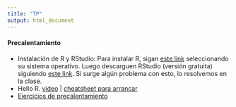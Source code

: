 ```yaml
---
title: "TP"
output: html_document
---
```

  
#### Precalentamiento

* Instalación de R y RStudio: Para instalar R, sigan [este link](http://mirror.fcaglp.unlp.edu.ar/CRAN/) seleccionando su sistema operativo. Luego descarguen RStudio (versión gratuita) siguiendo [este link](https://www.rstudio.com/products/rstudio/download/#download). Si surge algún problema con esto, lo resolvemos en la clase. 
* Hello R. [video](https://youtube.com/playlist?list=PLq-WhOVzhK9yqiDESHs1x4zjUCDtQtWtp)  | [cheatsheet para arrancar](https://github.com/arielolafsalgado/laboratorio-de-datos-2022-verano/blob/master/NotebooksTeoricas/HelloR/notebook_HelloR.nb.html)
* [Ejercicios de precalentamiento](https://github.com/arielolafsalgado/laboratorio-de-datos-2022-verano/blob/master/TrabajosPracticos/HelloR/ejercicios_HelloR.nb.html)

